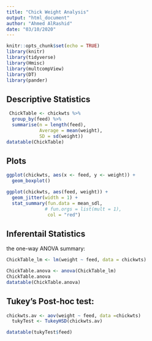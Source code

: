 ```yaml
---
title: "Chick Weight Analysis"
output: "html_document"
author: "Ahmed AlRashid"
date: "03/10/2020"
---
```


```r
knitr::opts_chunk$set(echo = TRUE)
library(knitr)
library(tidyverse)
library(Hmisc)
library(multcompView)
library(DT)
library(pander)
```

## Descriptive Statistics

```r

 ChickTable <- chickwts %>% 
  group_by(feed) %>% 
  summarise(n = length(feed),
            Average = mean(weight),
            SD = sd(weight))
datatable(ChickTable)

```

## Plots

```r
ggplot(chickwts, aes(x <- feed, y <- weight)) +
  geom_boxplot()
```


```r
ggplot(chickwts, aes(feed, weight)) +
  geom_jitter(width = 1) +
  stat_summary(fun.data = mean_sdl,
              # fun.orgs = list(mult = 1),
               col = "red")
```


## Inferentail Statistics 
the one-way ANOVA summary:

```r
ChickTable_lm <- lm(weight ~ feed, data = chickwts)

ChickTable.anova <- anova(ChickTable_lm)
ChickTable.anova
datatable(ChickTable.anova)
```


## Tukey’s Post-hoc test:


```r
chickwts.av <- aov(weight ~ feed, data =chickwts)
  tukyTest <- TukeyHSD(chickwts.av)

datatable(tukyTest$feed)
```


